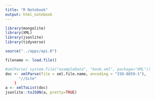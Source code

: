 ```yaml
---
title: "R Notebook"
output: html_notebook
---
```


```r
library(mongolite)
library(XML)
library(jsonlite)
library(tidyverse)
```

```r
source("../apps/api.R")
```


```r
filename <- load.file()
```
```r
#xmlParse( system.file("exampleData", "book.xml", package="XML")) 
doc <- xmlParse(file = xml.file.name, encoding = "ISO-8859-1"),
      "//Site"
    )
a <- xmlToList(doc)
jsonlite::toJSON(a, pretty=TRUE)
```

